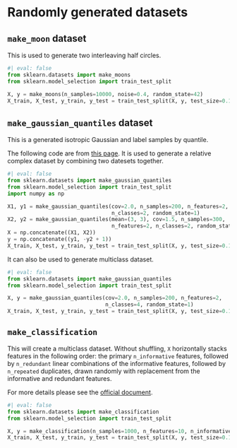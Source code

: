 
# Randomly generated datasets
## `make_moon` dataset

This is used to generate two interleaving half circles.


```python
#| eval: false
from sklearn.datasets import make_moons
from sklearn.model_selection import train_test_split

X, y = make_moons(n_samples=10000, noise=0.4, random_state=42)
X_train, X_test, y_train, y_test = train_test_split(X, y, test_size=0.15)
```

## `make_gaussian_quantiles` dataset

This is a generated isotropic Gaussian and label samples by quantile. 

The following code are from [this page](https://scikit-learn.org/stable/auto_examples/ensemble/plot_adaboost_twoclass.html#sphx-glr-auto-examples-ensemble-plot-adaboost-twoclass-py). It is used to generate a relative complex dataset by combining two datesets together.


```python
#| eval: false
from sklearn.datasets import make_gaussian_quantiles
from sklearn.model_selection import train_test_split
import numpy as np

X1, y1 = make_gaussian_quantiles(cov=2.0, n_samples=200, n_features=2,
                                 n_classes=2, random_state=1)
X2, y2 = make_gaussian_quantiles(mean=(3, 3), cov=1.5, n_samples=300,
                                 n_features=2, n_classes=2, random_state=1)
X = np.concatenate((X1, X2))
y = np.concatenate((y1, -y2 + 1))
X_train, X_test, y_train, y_test = train_test_split(X, y, test_size=0.15)
```
It can also be used to generate multiclass dataset.


```python
#| eval: false
from sklearn.datasets import make_gaussian_quantiles
from sklearn.model_selection import train_test_split

X, y = make_gaussian_quantiles(cov=2.0, n_samples=200, n_features=2,
                               n_classes=4, random_state=1)
X_train, X_test, y_train, y_test = train_test_split(X, y, test_size=0.15)
```


## `make_classification`
  
This will create a multiclass dataset. Without shuffling, `X` horizontally stacks features in the following order: the primary `n_informative` features, followed by `n_redundant` linear combinations of the informative features, followed by `n_repeated` duplicates, drawn randomly with replacement from the informative and redundant features. 

For more details please see the [official document](https://scikit-learn.org/stable/modules/generated/sklearn.datasets.make_classification.html#sklearn.datasets.make_classification).


```python
#| eval: false
from sklearn.datasets import make_classification
from sklearn.model_selection import train_test_split

X, y = make_classification(n_samples=1000, n_features=10, n_informative=2, n_redundant=2, n_repeated=2, n_classes=3, n_clusters_per_class=1)
X_train, X_test, y_train, y_test = train_test_split(X, y, test_size=0.15)
```
